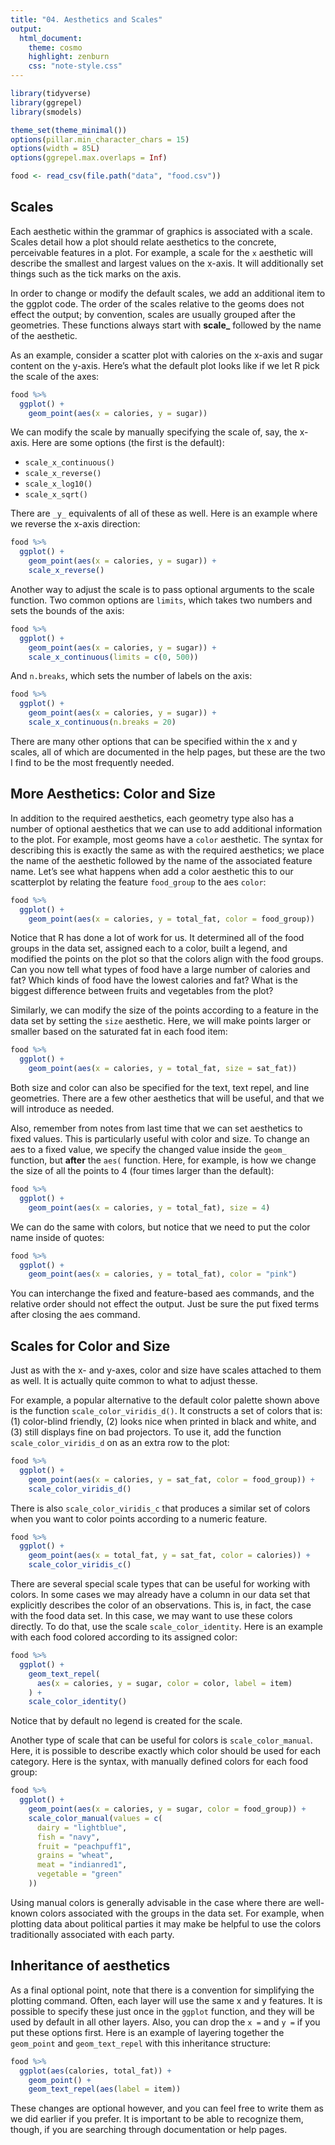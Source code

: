 ```yaml
---
title: "04. Aesthetics and Scales"
output:
  html_document:
    theme: cosmo
    highlight: zenburn
    css: "note-style.css"
---
```


```r
library(tidyverse)
library(ggrepel)
library(smodels)

theme_set(theme_minimal())
options(pillar.min_character_chars = 15)
options(width = 85L)
options(ggrepel.max.overlaps = Inf)

food <- read_csv(file.path("data", "food.csv"))
```

## Scales

Each aesthetic within the grammar of graphics is associated with a scale.
Scales detail how a plot should relate aesthetics to the concrete, perceivable
features in a plot. For example, a scale for the `x` aesthetic will describe
the smallest and largest values on the x-axis. It will additionally set things
such as the tick marks on the axis.

In order to change or modify the default scales, we add an additional item
to the ggplot code. The order of the scales relative to the geoms does not
effect the output; by convention, scales are usually grouped after the
geometries. These functions always start with **scale_** followed by the name
of the aesthetic.

As an example, consider a scatter plot with calories on the x-axis and sugar
content on the y-axis. Here's what the default plot looks like if we let R
pick the scale of the axes:

```r
food %>%
  ggplot() +
    geom_point(aes(x = calories, y = sugar))
```

We can modify the scale by manually specifying the scale of, say, the x-axis.
Here are some options (the first is the default):

- `scale_x_continuous()`
- `scale_x_reverse()`
- `scale_x_log10()`
- `scale_x_sqrt()`

There are `_y_` equivalents of all of these as well. Here is an example where
we reverse the x-axis direction:

```r
food %>%
  ggplot() +
    geom_point(aes(x = calories, y = sugar)) +
    scale_x_reverse()
```

Another way to adjust the scale is to pass optional arguments to the scale
function. Two common options are `limits`, which takes two numbers and sets the
bounds of the axis:

```r
food %>%
  ggplot() +
    geom_point(aes(x = calories, y = sugar)) +
    scale_x_continuous(limits = c(0, 500))
```

And `n.breaks`, which sets the number of labels on the axis:

```r
food %>%
  ggplot() +
    geom_point(aes(x = calories, y = sugar)) +
    scale_x_continuous(n.breaks = 20)
```

There are many other options that can be specified within the x and y scales,
all of which are documented in the help pages, but these are the two I find to
be the most frequently needed.

## More Aesthetics: Color and Size

In addition to the required aesthetics, each geometry type also has a number of
optional aesthetics that we can use to add additional information to the plot.
For example, most geoms have a `color` aesthetic. The syntax for describing
this is exactly the same as with the required aesthetics; we place the name of
the aesthetic followed by the name of the associated feature name. Let's see
what happens when add a color aesthetic this to our scatterplot by relating
the feature `food_group` to the aes `color`:

```r
food %>%
  ggplot() +
    geom_point(aes(x = calories, y = total_fat, color = food_group))
```

Notice that R has done a lot of work for us. It determined all of the food
groups in the data set, assigned each to a color, built a legend, and modified
the points on the plot so that the colors align with the food groups. Can you
now tell what types of food have a large number of calories and fat? Which
kinds of food have the lowest calories and fat? What is the biggest difference
between fruits and vegetables from the plot?

Similarly, we can modify the size of the points according to a feature in the
data set by setting the `size` aesthetic. Here, we will make points larger or
smaller based on the saturated fat in each food item:

```r
food %>%
  ggplot() +
    geom_point(aes(x = calories, y = total_fat, size = sat_fat))
```

Both size and color can also be specified for the text, text repel, and line
geometries. There are a few other aesthetics that will be useful, and that we
will introduce as needed.

Also, remember from notes from last time that we can set aesthetics to fixed
values. This is particularly useful with color and size.
To change an aes to a fixed value, we specify the changed value inside the
`geom_` function, but **after** the `aes(` function. Here, for example, is how
we change the size of all the points to 4 (four times larger than the default):

```r
food %>%
  ggplot() +
    geom_point(aes(x = calories, y = total_fat), size = 4)
```

We can do the same with colors, but notice that we need to put the color name
inside of quotes:

```r
food %>%
  ggplot() +
    geom_point(aes(x = calories, y = total_fat), color = "pink")
```

You can interchange the fixed and feature-based aes commands, and the
relative order should not effect the output. Just be sure the put fixed
terms after closing the aes command.

## Scales for Color and Size

Just as with the x- and y-axes, color and size have scales attached to them
as well. It is actually quite common to what to adjust thesse.

For example, a popular alternative to the default color palette shown above is
the function `scale_color_viridis_d()`. It constructs a set of colors that is:
(1) color-blind friendly, (2) looks nice when printed in black and white, and
(3) still displays fine on bad projectors. To use it, add the function
`scale_color_viridis_d` on as an extra row to the plot:

```r
food %>%
  ggplot() +
    geom_point(aes(x = calories, y = sat_fat, color = food_group)) +
    scale_color_viridis_d()
```

There is also `scale_color_viridis_c` that produces a similar set of colors
when you want to color points according to a numeric feature.

```r
food %>%
  ggplot() +
    geom_point(aes(x = total_fat, y = sat_fat, color = calories)) +
    scale_color_viridis_c()
```

There are several special scale types that can be useful for working with
colors. In some cases we may already have a column in our data set that
explicitly describes the color of an observations. This is, in fact, the case
with the food data set. In this case, we may want to use these colors directly.
To do that, use the scale `scale_color_identity`. Here is an example with each
food colored according to its assigned color:

```r
food %>%
  ggplot() +
    geom_text_repel(
      aes(x = calories, y = sugar, color = color, label = item)
    ) +
    scale_color_identity()
```

Notice that by default no legend is created for the scale.

Another type of scale that can be useful for colors is `scale_color_manual`.
Here, it is possible to describe exactly which color should be used for each
category. Here is the syntax, with manually defined colors for each food group:

```r
food %>%
  ggplot() +
    geom_point(aes(x = calories, y = sugar, color = food_group)) +
    scale_color_manual(values = c(
      dairy = "lightblue",
      fish = "navy",
      fruit = "peachpuff1",
      grains = "wheat",
      meat = "indianred1",
      vegetable = "green"
    ))
```

Using manual colors is generally advisable in the case where there are
well-known colors associated with the groups in the data set. For example,
when plotting data about political parties it may make be helpful to use the
colors traditionally associated with each party.

## Inheritance of aesthetics

As a final optional point, note that there is a convention for simplifying the
plotting command. Often, each layer will use the same x and y features. It is
possible to specify these just once in the `ggplot` function, and they will be
used by default in all other layers. Also, you can drop the `x =` and `y =` if
you put these options first. Here is an example of layering together
the `geom_point` and `geom_text_repel` with this inheritance structure:

```r
food %>%
  ggplot(aes(calories, total_fat)) +
    geom_point() +
    geom_text_repel(aes(label = item))
```

These changes are optional however, and you can feel free to write them as we
did earlier if you prefer. It is important to be able to recognize them,
though, if you are searching through documentation or help pages.
